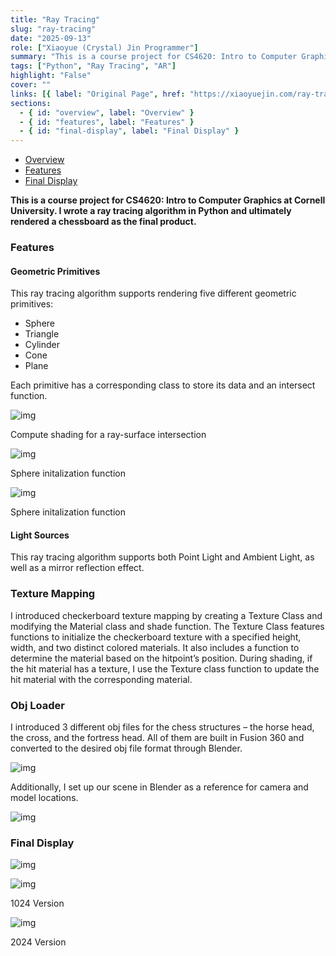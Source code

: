 ```yaml
---
title: "Ray Tracing"
slug: "ray-tracing"
date: "2025-09-13"
role: ["Xiaoyue (Crystal) Jin Programmer"]
summary: "This is a course project for CS4620: Intro to Computer Graphics at Cornell University. I wrote a ray tracing algorithm in Python and ultimately rendered a chessboard as the final product."
tags: ["Python", "Ray Tracing", "AR"]
highlight: "False"
cover: ""
links: [{ label: "Original Page", href: "https://xiaoyuejin.com/ray-tracing/" }]
sections:
  - { id: "overview", label: "Overview" }
  - { id: "features", label: "Features" }
  - { id: "final-display", label: "Final Display" }
---
```


- [Overview](#overview)
- [Features](#features)
- [Final Display](#final-display)

**This is a course project for CS4620: Intro to Computer Graphics at Cornell University. I wrote a ray tracing algorithm in Python and ultimately rendered a chessboard as the final product.**

### Features

#### Geometric Primitives

This ray tracing algorithm supports rendering five different geometric primitives:

- Sphere
- Triangle
- Cylinder
- Cone
- Plane

Each primitive has a corresponding class to store its data and an intersect function.

![img](/projects/ray-tracing/Screenshot2023-12-21at11.15.33PM-3.png)

Compute shading for a ray-surface intersection

![img](/projects/ray-tracing/Screenshot2023-12-21at11.09.46PM-3.png)

Sphere initalization function

![img](/projects/ray-tracing/Screenshot2023-12-21at11.10.08PM.png)

Sphere initalization function

#### Light Sources

This ray tracing algorithm supports both Point Light and Ambient Light, as well as a mirror reflection effect.

### Texture Mapping

I introduced checkerboard texture mapping by creating a Texture Class and modifying the Material class and shade function. The Texture Class features functions to initialize the checkerboard texture with a specified height, width, and two distinct colored materials. It also includes a function to determine the material based on the hitpoint’s position. During shading, if the hit material has a texture, I use the Texture class function to update the hit material with the corresponding material.

### Obj Loader

I introduced 3 different obj files for the chess structures – the horse head, the cross, and the fortress head. All of them are built in Fusion 360 and converted to the desired obj file format through Blender.

![img](/projects/ray-tracing/Screenshot2023-12-21at11.17.40PM-1.png)

Additionally, I set up our scene in Blender as a reference for camera and model locations.

![img](/projects/ray-tracing/unnamed5-2.png)

### Final Display

![img](/projects/ray-tracing/unnamed6-1.png)

![img](/projects/ray-tracing/unnamed7.png)

1024 Version

![img](/projects/ray-tracing/Image_Video3-1-1.png)

2024 Version
